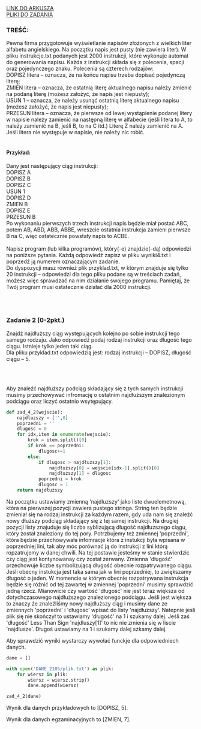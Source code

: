 
<div className="box_link"><a className="link" target="_blank" href="https://cke.gov.pl/images/_EGZAMIN_MATURALNY_OD_2015/Arkusze_egzaminacyjne/2021/Informatyka/poziom_rozszerzony/EINP-R2-100-2105.pdf">LINK DO ARKUSZA</a>
<br/>
<a className="link" href="https://cke.gov.pl/images/_EGZAMIN_MATURALNY_OD_2015/Arkusze_egzaminacyjne/2021/Informatyka/poziom_rozszerzony/Dane_2105.zip">PLIKI DO ZADANIA</a>
<br/>
</div>

### TREŚĆ:
Pewna firma przygotowuje wyświetlanie napisów złożonych z wielkich liter alfabetu
angielskiego. Na początku napis jest pusty (nie zawiera liter). W pliku instrukcje.txt
podanych jest 2000 instrukcji, które wykonuje automat do generowania napisu. Każda
z instrukcji składa się z polecenia, spacji oraz pojedynczego znaku. Polecenia są czterech
rodzajów:
<br/>
DOPISZ litera – oznacza, że na końcu napisu trzeba dopisać pojedynczą literę;<br/>
ZMIEN litera – oznacza, że ostatnią literę aktualnego napisu należy zmienić na podaną
literę (możesz założyć, że napis jest niepusty);<br/>
USUN 1 – oznacza, że należy usunąć ostatnią literę aktualnego napisu (możesz
założyć, że napis jest niepusty);<br/>
PRZESUN litera – oznacza, że pierwsze od lewej wystąpienie podanej litery w napisie należy
zamienić na następną literę w alfabecie (jeśli litera to A, to należy zamienić
na B, jeśli B, to na C itd.) Literę Z należy zamienić na A. Jeśli litera nie
występuje w napisie, nie należy nic robić. <br/><br/>

#### Przykład:
Dany jest następujący ciąg instrukcji:<br/>
DOPISZ A<br/>
DOPISZ B<br/>
DOPISZ C<br/>
USUN 1<br/>
DOPISZ D<br/>
ZMIEN B<br/>
DOPISZ E<br/>
PRZESUN B<br/>
Po wykonaniu pierwszych trzech instrukcji napis będzie miał postać ABC, potem AB, ABD,
ABB, ABBE, wreszcie ostatnia instrukcja zamieni pierwsze B na C, więc ostatecznie powstały
napis to ACBE.<br/><br/>
<span className="bold">Napisz program</span> (lub kilka programów), który(-e) znajdzie(-dą) odpowiedzi na poniższe
pytania. Każdą odpowiedź zapisz w pliku wyniki4.txt i poprzedź ją numerem
oznaczającym zadanie.<br/>
Do dyspozycji masz również plik przyklad.txt, w którym znajduje się tylko 20 instrukcji –
odpowiedzi dla tego pliku podane są w treściach zadań, możesz więc sprawdzać na nim
działanie swojego programu. Pamiętaj, że Twój program musi ostatecznie działać dla 2000
instrukcji. 

<br/><br/>

### Zadanie 2   (0-2pkt.)
Znajdź najdłuższy ciąg występujących kolejno po sobie instrukcji tego samego rodzaju. Jako
odpowiedź podaj rodzaj instrukcji oraz długość tego ciągu. Istnieje tylko jeden taki ciąg.<br/>
Dla pliku przyklad.txt odpowiedzią jest: rodzaj instrukcji – DOPISZ, długość ciągu – 5. 

<br/><br/>

<Dropdown title="WSKAZÓWKI">
    <p className={`dropdown_text`}>
        Aby znaleźć najdłuższy podciąg składający się z tych samych instrukcji
        musimy przechowywać infromację o ostatnim najdłuższym znalezionym podciągu oraz liczyć ostatnio wsytępujący.
    </p>
</Dropdown>

<Dropdown title="PRZYKŁADOWE ROZWIĄZANIE - PYTHON">

```python
def zad_4_2(wejscie):
    najdluzszy = ['',0]
    poprzedni = ''
    dlugosc = 0
    for idx,item in enumerate(wejscie):
        krok = item.split()[0]
        if krok == poprzedni:
            dlugosc+=1
        else:
            if dlugosc > najdłuższy[1]:
                najdłuższy[0] = wejscie[idx-1].split()[0]
                najdłuższy[1] = dlugosc
            poprzedni = krok
            dlugosc = 1
    return najdłuższy
```

<p className={`dropdown_text`}>
Na początku ustawiamy zmienną 'najdluzszy' jako liste dwuelemetnową, która
na pierwszej pozycji zawiera pustego stringa. String ten będzie zmieniał się na rodzaj instrukcji
za każdym razem, gdy uda nam się znaleźć nowy dłuższy podciąg składający się z tej samej instrukcji.
Na drugiej pozycji listy znajuduje się liczba syblizującą długość najdłuzszego ciągu, który został znaleziony do tej pory.
Potrzbujemy też zmiennej 'poprzedni', która będzie przechowywała infomracje która z instukcji była wpisana w poprzedniej lini,
tak aby móc porównać ją do instrukcji z lini którą ropzatrujemy w danej chwili. Na tej postawie jesteśmy w stanie stwierdzic czy ciąg jest kontynowanay czy został zerwany.
Zmienna 'długość' przechowuje liczbe symbolizującą długość obecnie rozpatrywanego ciągu.
Jeśli obecny instukcja jest taka sama jak w lini poprzedniej, to zwiększamy długość o jeden. W momencie w którym
obecnie rozpatrywana instrukcja będzie się różnić od tej zawartej w zmiennej 'poprzedni' musimy sprawdzić jedną rzecz.
Mianowicie czy wartość 'długość' nie jest teraz większa od dotychczasowego najdłuższego znalezionego podciągu. Jeśli jest większa
to znaczy że znaleźliśmy nowy najdłuższy ciąg i musimy dane ze zmiennych 'poprzedni' i 'długosc' wpisać do listy 'najdłuzszy'. Natepnie jesli plik się nie skończył
to ustawiamy 'długość' na 1 i szukamy dalej. Jeśli zaś 'długość' Less Than Sign 'najdluszy[1]' to nic nie zmienia się w liscie 'najdlusze'. Długoś ustawiamy na 1 i szukamy dalej szkamy dalej.
</p>

<p className={`dropdown_text`}>
Aby sprawdzić wyniki wystarczy wywołać funckje dla odpowiedniech danych.
</p>

```python
dane = []

with open('DANE_2105/plik.txt') as plik:
    for wiersz in plik:
        wiersz = wiersz.strip()
        dane.append(wiersz)

zad_4_2(dane)
```

<p className={`dropdown_text`}>
Wynik dla danych przykładowych to [DOPISZ, 5].
</p>
<p className={`dropdown_text`}>
Wynik dla danych egzaminacyjnych to [ZMIEN, 7].
</p>

</Dropdown>